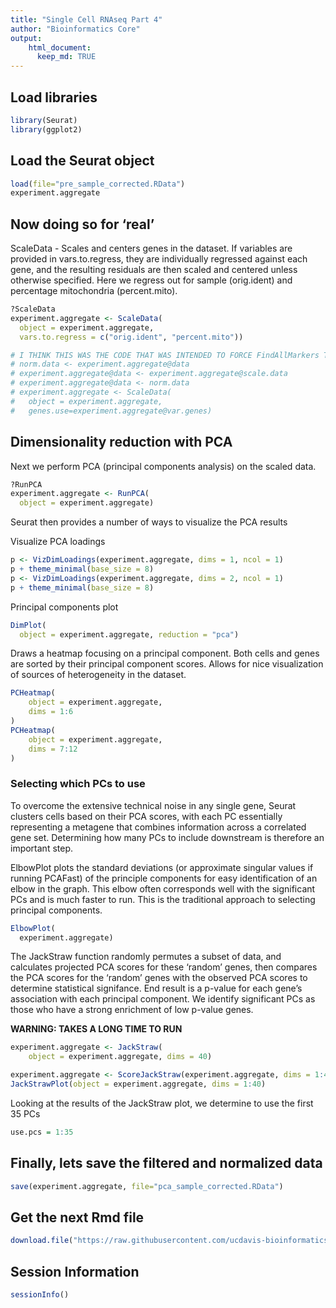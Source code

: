 ```yaml
---
title: "Single Cell RNAseq Part 4"
author: "Bioinformatics Core"
output:
    html_document:
      keep_md: TRUE
---
```


## Load libraries
```r
library(Seurat)
library(ggplot2)
```

## Load the Seurat object
```r
load(file="pre_sample_corrected.RData")
experiment.aggregate
```


## Now doing so for 'real'

ScaleData - Scales and centers genes in the dataset. If variables are provided in vars.to.regress, they are individually regressed against each gene, and the resulting residuals are then scaled and centered unless otherwise specified. Here we regress out for sample (orig.ident) and percentage mitochondria (percent.mito).

```r
?ScaleData
experiment.aggregate <- ScaleData(
  object = experiment.aggregate,
  vars.to.regress = c("orig.ident", "percent.mito"))

# I THINK THIS WAS THE CODE THAT WAS INTENDED TO FORCE FindAllMarkers TO USE @data INSTEAD OF @scale.data.  (It now uses @data by default)
# norm.data <- experiment.aggregate@data
# experiment.aggregate@data <- experiment.aggregate@scale.data
# experiment.aggregate@data <- norm.data
# experiment.aggregate <- ScaleData(
#   object = experiment.aggregate,
#   genes.use=experiment.aggregate@var.genes)
```

## Dimensionality reduction with PCA 

Next we perform PCA (principal components analysis) on the scaled data.  

```r
?RunPCA
experiment.aggregate <- RunPCA(
  object = experiment.aggregate)
```

Seurat then provides a number of ways to visualize the PCA results

Visualize PCA loadings
```r
p <- VizDimLoadings(experiment.aggregate, dims = 1, ncol = 1)
p + theme_minimal(base_size = 8)
p <- VizDimLoadings(experiment.aggregate, dims = 2, ncol = 1)
p + theme_minimal(base_size = 8)
```

Principal components plot
```r
DimPlot(
  object = experiment.aggregate, reduction = "pca")
```

Draws a heatmap focusing on a principal component. Both cells and genes are sorted by their principal component scores. Allows for nice visualization of sources of heterogeneity in the dataset.

```r
PCHeatmap(
    object = experiment.aggregate, 
    dims = 1:6
)
PCHeatmap(
    object = experiment.aggregate, 
    dims = 7:12
)
```

### Selecting which PCs to use
To overcome the extensive technical noise in any single gene, Seurat clusters cells based on their PCA scores, with each PC essentially representing a metagene that combines information across a correlated gene set. Determining how many PCs to include downstream is therefore an important step. 

ElbowPlot plots the standard deviations (or approximate singular values if running PCAFast) of the principle components for easy identification of an elbow in the graph. This elbow often corresponds well with the significant PCs and is much faster to run.  This is the traditional approach to selecting principal components.

```r
ElbowPlot(
  experiment.aggregate)
```

The JackStraw function randomly permutes a subset of data, and calculates projected PCA scores for these 'random' genes, then compares the PCA scores for the 'random' genes with the observed PCA scores to determine statistical signifance. End result is a p-value for each gene's association with each principal component. We identify significant PCs as those who have a strong enrichment of low p-value genes.

__WARNING: TAKES A LONG TIME TO RUN__
```r
experiment.aggregate <- JackStraw(
    object = experiment.aggregate, dims = 40)
```

```r
experiment.aggregate <- ScoreJackStraw(experiment.aggregate, dims = 1:40)
JackStrawPlot(object = experiment.aggregate, dims = 1:40)
```

Looking at the results of the JackStraw plot, we determine to use the first 35 PCs
```r
use.pcs = 1:35
```

## Finally, lets save the filtered and normalized data
```r
save(experiment.aggregate, file="pca_sample_corrected.RData")
```

## Get the next Rmd file
```r
download.file("https://raw.githubusercontent.com/ucdavis-bioinformatics-training/2019-single-cell-RNA-sequencing-Workshop-UCD_UCSF/master/scrnaseq_analysis/scRNA_Workshop-PART5.Rmd", "scRNA_Workshop-PART5.Rmd")
```

## Session Information
```r
sessionInfo()
```